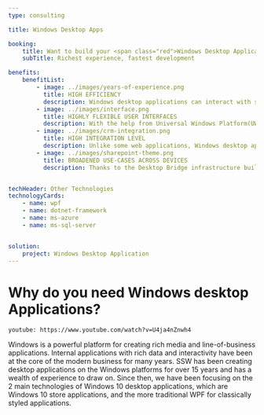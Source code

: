 ```yaml
---
type: consulting

title: Windows Desktop Apps

booking:
    title: Want to build your <span class="red">Windows Desktop Applications</span> with SSW?
    subTitle: Richest experience, fastest development

benefits:
    benefitList:
        - image: ../images/years-of-experience.png
          title: HIGH EFFICIENCY
          description: Windows desktop applications can interact with server-end software, where they are known as thick clients. The resources required for such lightweight applications will be very low. But they will still be fully functional and powerful to use.
        - image: ../images/interface.png
          title: HIGHLY FLEXIBLE USER INTERFACES
          description: With the help from Universal Windows Platform(UWP) API and Windows Presentation Foundation (WPF) of Windows 10, the user interface designs of Windows desktop application can be very flexible. It can provide your clients with high-quality user experiences.
        - image: ../images/crm-integration.png
          title: HIGH INTEGRATION LEVEL
          description: Unlike some web applications, Windows desktop applications could be integrated with local backend systems and databases. It will greatly increase the mobility and flexibility of such applications.
        - image: ../images/sharepoint-theme.png
          title: BROADENED USE-CASES ACROSS DEVICES
          description: Thanks to the Desktop Bridge infrastructure built inside Windows 10, existing codes of Windows desktop applications can be migrated to Universal Windows Platform gradually and finally reach all kinds of Windows devices.


techHeader: Other Technologies
technologyCards:
    - name: wpf
    - name: dotnet-framework
    - name: ms-azure
    - name: ms-sql-server


solution:
    project: Windows Desktop Application
---
```


# Why do you need **Windows desktop Applications**?

`youtube: https://www.youtube.com/watch?v=U4ja4nZnwh4`

Windows is a powerful platform for creating rich media and line-of-business applications. Internal applications with rich data and interactivity have been at the core of the modern business for many years. SSW has been creating desktop applications on the Windows platforms for over 15 years and has a wealth of experience to draw on. Since then, we have been focusing on the 2 main technologies of Windows 10 desktop applications, which are Windows 10 store applications, and the more traditional WPF for classically styled applications.